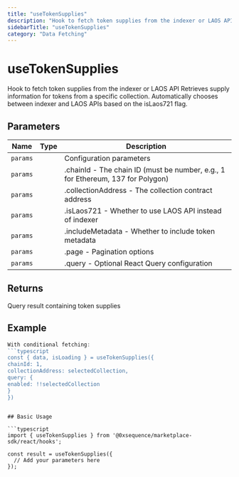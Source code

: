 ```yaml
---
title: "useTokenSupplies"
description: "Hook to fetch token supplies from the indexer or LAOS API Retrieves supply information for tokens from a specific collection. Automatically chooses between indexer and LAOS APIs based on the isLaos721 flag."
sidebarTitle: "useTokenSupplies"
category: "Data Fetching"
---
```


# useTokenSupplies

Hook to fetch token supplies from the indexer or LAOS API Retrieves supply information for tokens from a specific collection. Automatically chooses between indexer and LAOS APIs based on the isLaos721 flag.

## Parameters

| Name | Type | Description |
|------|------|-------------|
| `params` |  | Configuration parameters |
| `params` |  | .chainId - The chain ID (must be number, e.g., 1 for Ethereum, 137 for Polygon) |
| `params` |  | .collectionAddress - The collection contract address |
| `params` |  | .isLaos721 - Whether to use LAOS API instead of indexer |
| `params` |  | .includeMetadata - Whether to include token metadata |
| `params` |  | .page - Pagination options |
| `params` |  | .query - Optional React Query configuration |

## Returns

Query result containing token supplies

## Example

```typescript
With conditional fetching:
```typescript
const { data, isLoading } = useTokenSupplies({
chainId: 1,
collectionAddress: selectedCollection,
query: {
enabled: !!selectedCollection
}
})
```
```

## Basic Usage

```typescript
import { useTokenSupplies } from '@0xsequence/marketplace-sdk/react/hooks';

const result = useTokenSupplies({
  // Add your parameters here
});
```

